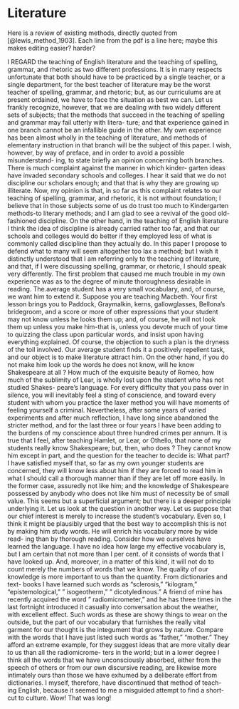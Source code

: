 # Literature

Here is a review of existing methods, directly quoted from [@lewis_method_1903]. Each line from the pdf is a line here; maybe this makes editing easier? harder?

 I REGARD the teaching of English literature and the teaching
 of spelling, grammar, and rhetoric as two different professions.
 It is in many respects unfortunate that both should have to be
 practiced by a single teacher, or a single department, for the
 best teacher of literature may be the worst teacher of spelling,
 grammar, and rhetoric; but, as our curriculums are at present
 ordained, we have to face the situation as best we can. Let us
 frankly recognize, however, that we are dealing with two widely
 different sets of subjects; that the methods that succeed in the
 teaching of spelling and grammar may fail utterly with litera-
 ture; and that experience gained in one branch cannot be an
 infallible guide in the other.
 My own experience has been almost wholly in the teaching
 of literature, and methods of elementary instruction in that
 branch will be the subject of this paper. I wish, however, by
 way of preface, and in order to avoid a possible misunderstand-
 ing, to state briefly an opinion concerning both branches.
 There is much complaint against the manner in which kinder-
 garten ideas have invaded secondary schools and colleges. I
 hear it said that we do not discipline our scholars enough; and
 that that is why they are growing up illiterate. Now, my
 opinion is that, in so far as this complaint relates to our teaching
 of spelling, grammar, and rhetoric, it is not without foundation;
 I believe that in those subjects some of us do trust too much to
 Kindergarten methods-to literary methods; and I am glad to
 see a revival of the good old-fashioned discipline. On the other
 hand, in the teaching of English literature I think the idea of
 discipline is already carried rather too far, and that our schools
 and colleges would do better if they employed less of what is
 commonly called discipline than they actually do. In this paper
 I propose to defend what to many will seem altogether too lax a 
 method; but I wish it distinctly understood that I am referring
 only to the teaching of literature, and that, if I were discussing
 spelling, grammar, or rhetoric, I should speak very differently.
 The first problem that caused me much trouble in my own
 experience was as to the degree of minute thoroughness desirable
 in reading. The.average student has a very small vocabulary,
 and, of course, we want him to extend it. Suppose you are
 teaching Macbeth. Your first lesson brings you to Paddock,
 Graymalkin, kerns, gallowglasses, Bellona's bridegroom, and a
 score or more of other expressions that your student may not
 know unless he looks them up; and, of course, he will not look
 them up unless you make him-that is, unless you devote much
 of your time to quizzing the class upon particular words, and
 insist upon having everything explained.
 Of course, the objection to such a plan is the dryness of the
 toil involved. Our average student finds it a positively repellent
 task, and our object is to make literature attract him. On the
 other hand, if you do not make him look up the words he does
 not know, will he know Shakespeare at all ? How much of the
 exquisite beauty of Romeo, how much of the sublimity of Lear,
 is wholly lost upon the student who has not studied Shakes-
 peare's language. For every difficulty that you pass over in
 silence, you will inevitably feel a sting of conscience, and toward
 every student with whom you practice the laxer method you will
 have moments of feeling yourself a criminal.
 Nevertheless, after some years of varied experiments and after
 much reflection, I have long since abandoned the stricter method,
 and for the last three or four years I have been adding to the
 burdens of my conscience about three hundred crimes per
 annum. It is true that I feel, after teaching Hamlet, or Lear, or
 Othello, that none of my students really know Shakespeare; but,
 then, who does ? They cannot know him except in part, and
 the question for the teacher to decide is: What part? I
 have satisfied myself that, so far as my own younger students
 are concerned, they will know less about him if they are forced
 to read him in what I should call a thorough manner than if they
 are let off more easily. In the former case,
  assuredly not like him; and the knowledge of Shakespeare
 possessed by anybody who does not like him must of necessity
 be of small value.
 This seems but a superficial argument; but there is a deeper
 principle underlying it. Let us look at the question in another
 way. Let us suppose that our chief interest is merely to increase
 the student's vocabulary. Even so, I think it might be plausibly
 urged that the best way to accomplish this is not by making him
 study words. He will enrich his vocabulary more by wide read-
 ing than by thorough reading. Consider how we ourselves have
 learned the language. I have no idea how large my effective
 vocabulary is, but I am certain that not more than I per cent. of
 it consists of words that I have looked up. And, moreover, in
 a matter of this kind, it will not do to count merely the numbers
 of words that we know. The quality of our knowledge is more
 important to us than the quantity. From dictionaries and text-
 books I have learned such words as "sclerosis," "kilogram,"
 "epistemological," " isogeotherm," " dicotyledinous." A friend
 of mine has recently acquired the word " radiomicrometer," and
 he has three times in the last fortnight introduced it casually
 into conversation about the weather, with excellent effect. Such
 words as these are showy things to wear on the outside, but the
 part of our vocabulary that furnishes the really vital garment for
 our thought is the integument that grows by nature. Compare
 with the words that I have just listed such words as "father,"
 "mother." They afford an extreme example, for they suggest
 ideas that are more vitally dear to us than all the radiomicrome-
 ters in the world; but in a lower degree I think all the words
 that we have unconsciously absorbed, either from the speech of
 others or from our own discursive reading, are likewise more
 intimately ours than those we have exhumed by a deliberate
 effort from dictionaries.
 I myself, therefore, have discontinued that method of teach-
 ing English, because it seemed to me a misguided attempt to
 find a short-cut to culture.
 Wow! That was long!
